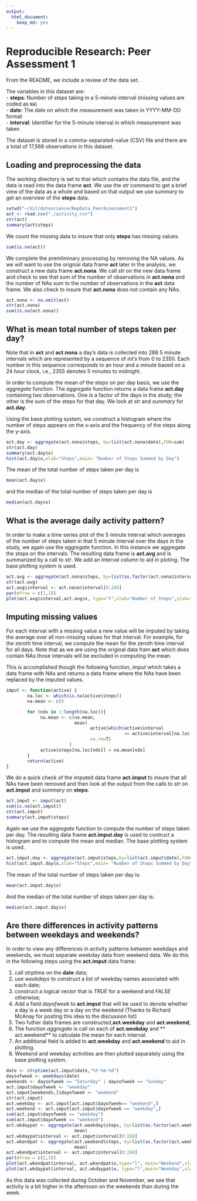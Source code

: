 ```yaml
---
output:
  html_document:
    keep_md: yes
---
```

# Reproducible Research: Peer Assessment 1

From the README, we include a review of the data set.   

The variables in this dataset are:  
- **steps**: Number of steps taking in a 5-minute interval (missing
    values are coded as `NA`)  
- **date**: The date on which the measurement was taken in YYYY-MM-DD
    format  
- **interval**: Identifier for the 5-minute interval in which
    measurement was taken  

The dataset is stored in a comma-separated-value (CSV) file and there
are a total of 17,568 observations in this
dataset.

## Loading and preprocessing the data

The working directory is set to that which contains the data file, and the data is read into the data frame **act**. We use the *str* command to get a brief view of the data as a whole and based on that output we use *summary* to get an overview of the **steps** data. 

```r
setwd("~/Git/datascience/RepData_PeerAssessment1")
act <- read.csv("./activity.csv")
str(act)
summary(act$steps)
```
We count the missing data to insure that only **steps** has missing values.
```r
sum(is.na(act))
```
We complete the premliminary processing by removing the NA values. As we will want to use the orignial data frame **act** later in the analysis, we construct a new data frame **act.nona**. We call *str* on the new data frame and check to see that sum of the number of observations in **act.nona** and the number of NAs sum to the number of observations in the **act** data frame. We also check to insure that **act.nona** does not contain any NAs.
```r
act.nona <- na.omit(act)
str(act.nona)
sum(is.na(act.nona))
```

## What is mean total number of steps taken per day?

Note that in **act** and **act.nona** a day's data is collected into 288 5 minute intervals which are represented by a sequence of *int's* from 0 to 2350. Each number in this sequence corresponds to an hour and a minute based on a 24 hour clock, i.e., 2355 denotes 5 minutes to midnight.

In order to compute the mean of the steps on per day basis, we use the *aggregate* function.  The *aggregate* function returns a data frame **act.day** containing two observations. One is a factor of the days in the study; the other is the sum of the steps for that day. We look at *str* and *summary* for **act.day**. 

Using the base plotting system, we construct a histogram where the number of steps appears on the x-axis and the frequency of the steps along the y-axis. 
```r
act.day <- aggregate(act.nona$steps, by=list(act.nona$date),FUN=sum)
str(act.day)
summary(act.day$x)
hist(act.day$x,xlab="Steps",main= "Number of Steps Summed by Day")
```

The mean of the total number of steps taken per day is
```r
mean(act.day$x)
```
and the median of the total number of steps taken per day is
```r
median(act.day$x)
```

## What is the average daily activity pattern?

In order to make a time series plot of the 5 minute interval which averages of the number of steps taken in that 5 minute interval over the days in the study, we again use the *aggregate* function. In this instance we aggregate the steps on the intervals. The resulting data frame is **act.avg** and is summarized by a call to *str*. We add an interval column to aid in ploting. The base plotting system is used.
```r
act.avg <- aggregate(act.nona$steps, by=list(as.factor(act.nona$interval)),mean)
str(act.avg)
act.avg$interval <- act.nona$interval[0:288]
par(mfrow = c(1,1))
plot(act.avg$interval,act.avg$x, type="l",xlab="Number of Steps",ylab="Average Number of Steps")
```

## Imputing missing values

For each interval with a missing value a new value will be imputed by taking the 
average over all non-missing values for that interval. For example, for the zeroth time interval, we compute the mean for the zeroth time interval for all days. Note that as we are using the original data fram **act** which does contain NAs those intervals will be excluded in computing the mean.

This is accomplished though the following function, *imput* which takes a data frame with NAs and returns a data frame where the NAs have been replaced by the imputed values.

```r
imput <- function(active) {
        na.loc <- which(is.na(active$steps))
        na.mean <- c()

        for (ndx in 1:length(na.loc)){
             na.mean <- c(na.mean,
                          mean(
                                active[which(active$interval 
                                             == active$interval[na.loc[ndx]]),]$steps,
                                na.rm=T)
                        )
             active$steps[na.loc[ndx]] = na.mean[ndx]
        }
        return(active)
}

```

We do a quick check of the imputed data frame **act.imput** to insure that all NAs have been removed and then look at the output from the calls to *str* on **act.imput** and *summary* on **steps**.

```r
act.imput <- imput(act)
sum(is.na(act.imput))
str(act.imput)
summary(act.imput$steps)
```

Again we use the *aggregate* function to compute the number of steps taken per day. The resulting data frame **act.imput.day** is used to contruct a histogram and to compute the mean and median.  The base plotting system is used.

```r
act.imput.day <- aggregate(act.imput$steps,by=list(act.imput$date),FUN=sum)
hist(act.imput.day$x,xlab="Steps",main= "Number of Steps Summed by Day")
```

The mean of the total number of steps taken per day is:

```r
mean(act.imput.day$x)
```

And the median of the total number of steps taken per day is:

```r
median(act.imput.day$x)
```

## Are there differences in activity patterns between weekdays and weekends?

In order to view any differences in activity patterns between weekdays and weekends, we must separate weekday data from weekend data. We do this in the following steps using the **act.imput** data frame:  

1. call strptime on the **date** data;
2. use *weekdays* to construct a list of weekday names associated with each date;
3. construct a logical vector that is *TRUE* for a weekend and *FALSE* otherwise;
4. Add a field *dayofweek* to **act.imput** that will be used to denote whether a day is a week day or a day on the weekend (Thanks to Richard McAnay for posting this idea to the discussion list)
5. Two futher data frames are constructed,**act.weekday** and **act.weekend**;
6. The function *aggregate* is call on each of **act.weekday** and ** act.weekend** to calculate the mean for each interval.
7. An additional field is added to **act.weekday** and **act.weekend** to aid in plotting.
8. Weekend and weekday activities are then plotted separately using the base plotting system.

```r
date <- strptime(act.imput$date,"%Y-%m-%d")
daysofweek <- weekdays(date)
weekends <- daysofweek == "Saturday" | daysofweek == "Sunday"
act.imput$dayofweek <- "weekday"
act.imput[weekends,]$dayofweek <- "weekend"
str(act.imput)
act.weekday <- act.imput[act.imput$dayofweek== "weekend",]
act.weekend <- act.imput[act.imput$dayofweek == "weekday",]
sum(act.imput$dayofweek == "weekday")
sum(act.imput$dayofweek == "weekend")
act.wkdaypat <- aggregate(act.weekday$steps, by=list(as.factor(act.weekday$interval)),
                          mean)
act.wkdaypat$interval <- act.imput$interval[0:288]
act.wkendpat <- aggregate(act.weekend$steps, by=list(as.factor(act.weekend$interval)),
                          mean)
act.wkendpat$interval <- act.imput$interval[0:288]
par(mfrow = c(2,1))
plot(act.wkendpat$interval, act.wkendpat$x,type="l", main="Weekend",xlab="Interval",ylab ="Steps")
plot(act.wkdaypat$interval, act.wkdaypat$x, type="l",main="Weekday",xlab="Interval",ylab="Steps")
```

As this data was collected during October and November, we see that activity is a bit higher in the afternoon on the weekends than during the week.